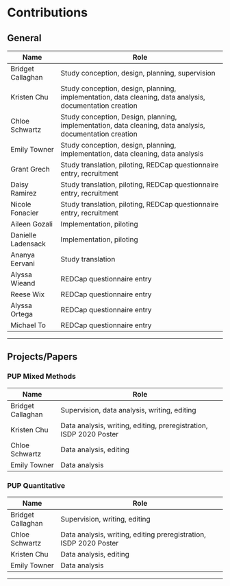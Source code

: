 
# Contributions

## General

| Name        | Role  |
| ------ |-------------------- |
| Bridget Callaghan | Study conception, design, planning, supervision 
| Kristen Chu | Study conception, design, planning, implementation, data cleaning, data analysis, documentation creation
| Chloe Schwartz| Study conception, Design, planning, implementation, data cleaning, data analysis, documentation creation 
| Emily Towner | Study conception, design, planning, implementation, data cleaning, data analysis
| Grant Grech | Study translation, piloting, REDCap questionnaire entry, recruitment 
| Daisy Ramirez | Study translation, piloting, REDCap questionnaire entry, recruitment 
| Nicole Fonacier | Study translation, piloting, REDCap questionnaire entry, recruitment 
| Aileen Gozali | Implementation, piloting 
| Danielle Ladensack | Implementation, piloting 
| Ananya Eervani | Study translation 
| Alyssa Wieand | REDCap questionnaire entry 
| Reese Wix | REDCap questionnaire entry 
| Alyssa Ortega | REDCap questionnaire entry 
| Michael To | REDCap questionnaire entry 

-----------

## Projects/Papers

### PUP Mixed Methods 

| Name        | Role  |
| ------ |-------------------- |
| Bridget Callaghan | Supervision, data analysis, writing, editing
| Kristen Chu | Data analysis, writing, editing, preregistration, ISDP 2020 Poster
| Chloe Schwartz| Data analysis, editing
| Emily Towner | Data analysis

### PUP Quantitative

| Name        | Role  |
| ------ |-------------------- |
| Bridget Callaghan | Supervision, writing, editing
| Chloe Schwartz| Data analysis, writing, editing preregistration, ISDP 2020 Poster
| Kristen Chu | Data analysis, editing
| Emily Towner | Data analysis

------------
